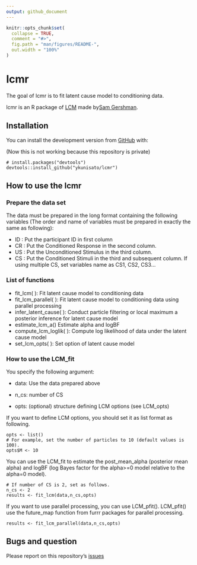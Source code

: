 ```yaml
---
output: github_document
---
```


<!-- README.md is generated from README.Rmd. Please edit that file -->

```r
knitr::opts_chunk$set(
  collapse = TRUE,
  comment = "#>",
  fig.path = "man/figures/README-",
  out.width = "100%"
)
```

# lcmr

<!-- badges: start -->
<!-- badges: end -->

The goal of lcmr is to fit latent cause model to conditioning data. 

lcmr is an R package of [LCM]( https://github.com/sjgershm/LCM) made by[Sam Gershman](http://gershmanlab.webfactional.com/people/sam.html).


## Installation

You can install the development version from [GitHub](https://github.com/) with:

(Now this is not working because this repository is private)

``` 
# install.packages("devtools")
devtools::install_github("ykunisato/lcmr")
```

## How to use the lcmr
### Prepare the data set

The data must be prepared in the long format containing the following variables (The order and name of variables must be prepared in exactly the same as following):

- ID : Put the participant ID in first column
- CR : Put the Conditioned Response in the second column.
- US : Put the Unconditioned Stimulus in the third column.
- CS : Put the Conditioned Stimuli in the third and subsequent column. If using multiple CS, set variables name as CS1, CS2, CS3...


### List of functions

- fit_lcm( ): Fit latent cause model to conditioning data
- fit_lcm_parallel( ): Fit latent cause model to conditioning data using parallel processing
- infer_latent_cause( ): Conduct particle filtering or local maximum a posterior inference for latent cause model
- estimate_lcm_a() Estimate alpha and logBF
- compute_lcm_loglik( ): Compute log likelihood of data under the latent cause model
- set_lcm_opts( ): Set option of latent cause model

### How to use the LCM_fit

You specify the following argument:

- data: Use the data prepared above

- n_cs: number of CS

- opts: (optional) structure defining LCM options (see LCM_opts)

If you want to define LCM options, you should set it as list format as following.

```
opts <- list()
# For example, set the number of particles to 10 (default values is 100).
opts$M <- 10
```
You can use the LCM_fit to estimate the post_mean_alpha (posterior mean alpha) and logBF (log Bayes factor for the alpha>=0 model relative to the alpha=0 model).

```
# If number of CS is 2, set as follows.
n_cs <- 2
results <- fit_lcm(data,n_cs,opts)
```

If you want to use parallel processing, you can use LCM_pfit(). LCM_pfit() use the future_map function from furrr packages for parallel processing.

```
results <- fit_lcm_parallel(data,n_cs,opts)
```

## Bugs and question

Please report on this repository's [issues](https://github.com/ykunisato/lcmr/issues)
